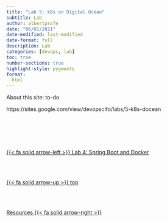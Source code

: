 ```yaml
---
title: "Lab 5: k8s on Digital Ocean"
subtitle: Lab
author: albertprofe
date: "06/01/2021"
date-modified: last-modified
date-format: full
description: Lab
categories: [devops, lab]
toc: true
number-sections: true
highlight-style: pygments
format:
  html
---
```


About this site: to-do

https://sites.google.com/view/devopscifo/labs/5-k8s-docean


<!--- navLinks -->
<br><br>
<div class=row>
<br>
<div class='column left previous'>
<br>
[{{< fa solid arrow-left >}} Lab 4: Spring Boot and Docker](/devops/devops-lab-springbooksdocker.qmd)
<br>
</div>
<br>
<div class='column center'>
<br>
[{{< fa solid arrow-up >}} top](#top)
<br>
</div>
<br>
<div class='column right next'>
<br>
[Resources  {{< fa solid arrow-right >}}](/devops/resources.qmd)
<br>
</div>
<br>
</div>
